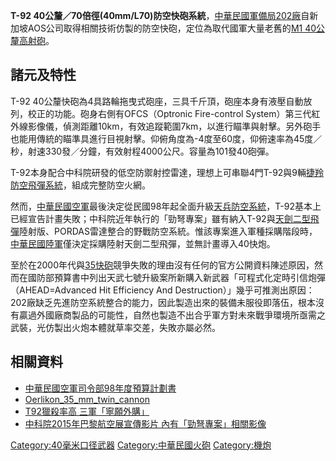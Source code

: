 {{noteTA
|1=zh-hans:毫米;zh-hk:毫米;zh-tw:公釐;
|2=zh-hans:米;zh-hk:米;zh-tw:公尺;
|4=zh-hans:炮;zh-hk:炮;zh-tw:砲;
}}
'''T-92 40公釐／70倍徑(40mm/L70)防空快砲系統'''，[[中華民國|中華民國]][[國防部軍備局生產製造中心第202廠|軍備局202廠]]自新加坡AOS公司取得相關技術仿製的防空快砲，定位為取代國軍大量老舊的[[博福斯40毫米高射炮|M1 40公釐高射砲]]。

==諸元及特性==
T-92 40公釐快砲為4具路輪拖曳式砲座，三具千斤頂，砲座本身有液壓自動放列，校正的功能。砲身右側有OFCS（Optronic Fire-control System）第三代紅外線影像儀，偵測距離10km，有效追蹤範圍7km，以進行瞄準與射擊。另外砲手也能用傳統的瞄準具進行目視射擊。仰俯角度為-4度至60度，仰俯速率為45度／秒，射速330發／分鐘，有效射程4000公尺。{{Link-en|彈箱|Ammunition box}}容量為101發40砲彈。

T-92本身配合中科院研發的低空防禦射控雷達，理想上可串聯4門T-92與9輛[[捷羚防空飛彈系統|捷羚防空飛彈系統]]，組成完整防空火網。

然而，[[中華民國空軍|中華民國空軍]]最後決定從民國98年起全面升級[[天兵防空系統|天兵防空系統]]，T-92基本上已經宣告計畫失敗；中科院近年執行的「勁弩專案」雖有納入T-92與[[天劍二型飛彈|天劍二型飛彈]]陸射版、PORDAS雷達整合的野戰防空系統。惟該專案進入軍種採購階段時，[[中華民國陸軍|中華民國陸軍]]僅決定採購陸射天劍二型飛彈，並無計畫導入40快炮。

至於在2000年代與[[歐瑞康GDF雙管高射炮|35快砲]]競爭失敗的理由沒有任何的官方公開資料陳述原因，然而在國防部預算書中列出天武七號升級案所新購入新武器「可程式化定時引信炮彈（AHEAD=Advanced Hit Efficiency And Destruction）」幾乎可推測出原因：202廠缺乏先進防空系統整合的能力，因此製造出來的裝備未服役即落伍，根本沒有贏過外國廠商製品的可能性，自然也製造不出合乎軍方對未來戰爭環境所亟需之武裝，光仿製出火炮本體就草率交差，失敗亦屬必然。

==相關資料==
*[https://web.archive.org/web/20150603202948/http://www.mnd.gov.tw/UserFiles/File/%E4%B8%BB%E8%A8%88%E5%B1%80/99%E5%B9%B4%E5%BA%A6%E5%9C%8B%E9%98%B2%E9%83%A8%E6%89%80%E5%B1%AC%E5%96%AE%E4%BD%8D%E9%A0%90%E7%AE%97/9901_0302_04.pdf 中華民國空軍司令部98年度預算計劃書]
*[http://en.wikipedia.org/wiki/Oerlikon_35_mm_twin_cannon Oerlikon_35_mm_twin_cannon]{{Wayback|url=http://en.wikipedia.org/wiki/Oerlikon_35_mm_twin_cannon |date=20110610112937 }}
*[http://tw.nextmedia.com/applenews/article/art_id/1460529/IssueID/20041220 T92獵殺率高 三軍「寧願外購」]{{Dead link|date=2020年1月 |bot=InternetArchiveBot |fix-attempted=yes }}
*[https://www.youtube.com/watch?v=g14lVqaTJ04 中科院2015年巴黎航空展宣傳影片 內有「勁弩專案」相關影像]{{Wayback|url=https://www.youtube.com/watch?v=g14lVqaTJ04 |date=20160401061819 }}

{{中華民國空軍軍備}}
{{中華民國國防工業}}

[[Category:40毫米口径武器|Category:40毫米口径武器]]
[[Category:中華民國火砲|Category:中華民國火砲]]
[[Category:機炮|Category:機炮]]